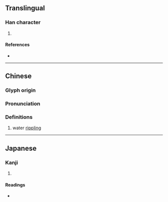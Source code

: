 {{character info/new}}
==Translingual==

===Han character===
{{Han char|rn=85|rad=水|as=10|sn=13|four=|canj=EWCE|ids=⿰氵畟}}

# {{defn|Han|sort=水10}}

====References====
* {{Han ref|kx=0640.260|dkj=17971|dj=1048.020|hdz=31698.110|uh=6EAD|ud=28333}}

----

==Chinese==
{{zh-forms}}

===Glyph origin===
{{Han etym}}

===Pronunciation===
{{zh-pron
|m=zé
|c=
|mc=y
|oc=y
|ma=
|cat=
}}

===Definitions===
{{zh-hanzi}}

# water [[rippling]]

----

==Japanese==

===Kanji===
{{ja-kanji|grade=|rs=水10}}

# {{defn|lang=ja|sort=水10}}

====Readings====
* {{ja-readings|on=[[しょく]] (shoku), [[じき]] (jiki)|kun=}}